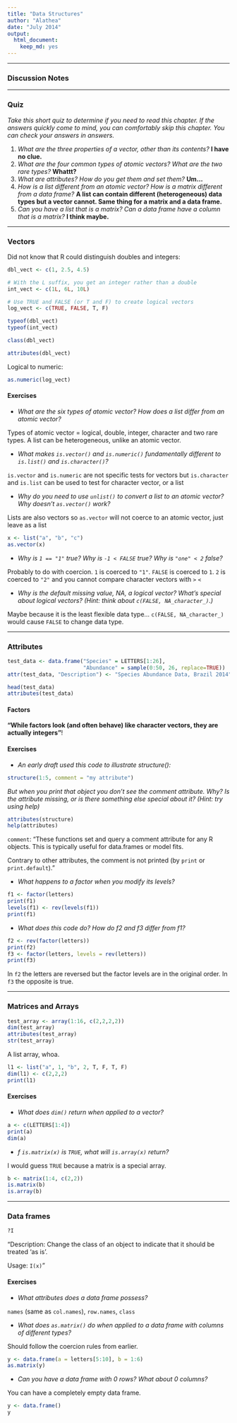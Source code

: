 ```yaml
---
title: "Data Structures"
author: "Alathea"
date: "July 2014"
output:
  html_document:
    keep_md: yes
---
```


***

### Discussion Notes

***

### Quiz

*Take this short quiz to determine if you need to read this chapter. If the answers quickly come to mind, you can comfortably skip this chapter. You can check your answers in answers.*

1.  *What are the three properties of a vector, other than its contents?* **I have no clue.**
1.  *What are the four common types of atomic vectors? What are the two rare types?* **Whattt?**
1.  *What are attributes? How do you get them and set them?* **Um...**
1.  *How is a list different from an atomic vector? How is a matrix different from a data frame?* **A list can contain different (heterogeneous) data types but a vector cannot.  Same thing for a matrix and a data frame.**
1.  *Can you have a list that is a matrix? Can a data frame have a column that is a matrix?* **I think maybe.**

***

### Vectors

Did not know that R could distinguish doubles and integers:

```r
dbl_vect <- c(1, 2.5, 4.5)

# With the L suffix, you get an integer rather than a double
int_vect <- c(1L, 6L, 10L)

# Use TRUE and FALSE (or T and F) to create logical vectors
log_vect <- c(TRUE, FALSE, T, F)

typeof(dbl_vect)
typeof(int_vect)

class(dbl_vect)

attributes(dbl_vect)
```

Logical to numeric:

```r
as.numeric(log_vect)
```

#### Exercises

- *What are the six types of atomic vector? How does a list differ from an atomic vector?*

Types of atomic vector = logical, double, integer, character and two rare types.  A list can be heterogeneous, unlike an atomic vector.

- *What makes `is.vector()` and `is.numeric()` fundamentally different to `is.list()` and `is.character()`?*

`is.vector` and `is.numeric` are not specific tests for vectors but `is.character` and `is.list` can be used to test for character vector, or a list

- *Why do you need to use `unlist()` to convert a list to an atomic vector? Why doesn’t `as.vector()` work?*

Lists are also vectors so `as.vector` will not coerce to an atomic vector, just leave as a list

```r
x <- list("a", "b", "c")
as.vector(x)
```

-  *Why is `1 == "1"` true? Why is `-1 < FALSE` true? Why is `"one" < 2` false?*

Probably to do with coercion.  `1` is coerced to `"1"`.  `FALSE` is coerced to `1`.  `2` is coerced to `"2"` and you cannot compare character vectors with `>` `<`

- *Why is the default missing value, NA, a logical vector? What’s special about logical vectors? (Hint: think about `c(FALSE, NA_character_)`.)*

Maybe because it is the least flexible data type... `c(FALSE, NA_character_)` would cause `FALSE` to change data type.

***

### Attributes

```r
test_data <- data.frame("Species" = LETTERS[1:26], 
                        "Abundance" = sample(0:50, 26, replace=TRUE))
attr(test_data, "Description") <- "Species Abundance Data, Brazil 2014"

head(test_data)
attributes(test_data)
```

#### Factors

**"While factors look (and often behave) like character vectors, they are actually integers"**!

#### Exercises

- *An early draft used this code to illustrate structure():*

```r
structure(1:5, comment = "my attribute")
```

*But when you print that object you don’t see the comment attribute. Why? Is the attribute missing, or is there something else special about it? (Hint: try using help)*

```r
attributes(structure)
help(attributes)
```

`comment`: "These functions set and query a comment attribute for any R objects. This is typically useful for data.frames or model fits.

Contrary to other attributes, the comment is not printed (by `print` or `print.default`)."

- *What happens to a factor when you modify its levels?*

```r
f1 <- factor(letters)
print(f1)
levels(f1) <- rev(levels(f1))
print(f1)
```

- *What does this code do? How do f2 and f3 differ from f1?*

```r
f2 <- rev(factor(letters))
print(f2)
f3 <- factor(letters, levels = rev(letters))
print(f3)
```

In `f2` the letters are reversed but the factor levels are in the original order.  In `f3` the opposite is true.

***

### Matrices and Arrays

```r
test_array <- array(1:16, c(2,2,2,2))
dim(test_array)
attributes(test_array)
str(test_array)
```

A list array, whoa.

```r
l1 <- list("a", 1, "b", 2, T, F, T, F)
dim(l1) <- c(2,2,2)
print(l1)
```

#### Exercises

- *What does `dim()` return when applied to a vector?*

```r
a <- c(LETTERS[1:4])
print(a)
dim(a)
```

- *f `is.matrix(x)` is `TRUE`, what will `is.array(x)` return?*

I would guess `TRUE` because a matrix is a special array.

```r
b <- matrix(1:4, c(2,2))
is.matrix(b)
is.array(b)
```

***

### Data frames

```r
?I
```

"Description: Change the class of an object to indicate that it should be treated ‘as is’.

Usage: `I(x)`"

#### Exercises

- *What attributes does a data frame possess?*

`names` (same as `col.names`), `row.names`, `class`

- *What does `as.matrix()` do when applied to a data frame with columns of different types?*

Should follow the coercion rules from earlier.

```r
y <- data.frame(a = letters[5:10], b = 1:6)
as.matrix(y)
```

- *Can you have a data frame with 0 rows? What about 0 columns?*

You can have a completely empty data frame.

```r
y <- data.frame()
y
```